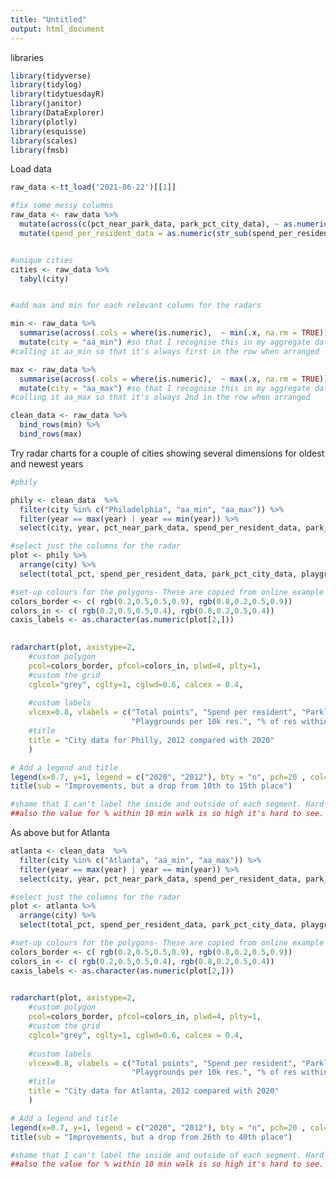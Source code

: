 ```yaml
---
title: "Untitled"
output: html_document
---
```


libraries
```r

library(tidyverse)
library(tidylog)
library(tidytuesdayR)
library(janitor)
library(DataExplorer)
library(plotly)
library(esquisse)
library(scales)
library(fmsb)
```

Load data
```r

raw_data <-tt_load('2021-06-22')[[1]]

#fix some messy columns
raw_data <- raw_data %>%
  mutate(across(c(pct_near_park_data, park_pct_city_data), ~ as.numeric(str_sub(.x, end = str_length(.x) -1)))) %>%
  mutate(spend_per_resident_data = as.numeric(str_sub(spend_per_resident_data, start = 2)))


#unique cities
cities <- raw_data %>%
  tabyl(city)


#add max and min for each relevant column for the radars

min <- raw_data %>%
  summarise(across(.cols = where(is.numeric),  ~ min(.x, na.rm = TRUE))) %>%
  mutate(city = "aa_min") #so that I recognise this in my aggregate data. 
#calling it aa_min so that it's always first in the row when arranged

max <- raw_data %>%
  summarise(across(.cols = where(is.numeric),  ~ max(.x, na.rm = TRUE))) %>%
  mutate(city = "aa_max") #so that I recognise this in my aggregate data
#calling it aa_max so that it's always 2nd in the row when arranged

clean_data <- raw_data %>% 
  bind_rows(min) %>%
  bind_rows(max)

```

Try radar charts for a couple of cities showing several dimensions for oldest and newest years
```r

#phily

phily <- clean_data  %>%
  filter(city %in% c("Philadelphia", "aa_min", "aa_max")) %>%
  filter(year == max(year) | year == min(year)) %>%
  select(city, year, pct_near_park_data, spend_per_resident_data, park_pct_city_data, playground_data, rank, total_pct) 

#select just the columns for the radar
plot <- phily %>%
  arrange(city) %>%
  select(total_pct, spend_per_resident_data, park_pct_city_data, playground_data, pct_near_park_data ) 

#set-up colours for the polygons- These are copied from online example and are good enough
colors_border <- c( rgb(0.2,0.5,0.5,0.9), rgb(0.8,0.2,0.5,0.9))
colors_in <- c( rgb(0.2,0.5,0.5,0.4), rgb(0.8,0.2,0.5,0.4))
caxis_labels <- as.character(as.numeric(plot[2,]))

  
radarchart(plot, axistype=2, 
    #custom polygon
    pcol=colors_border, pfcol=colors_in, plwd=4, plty=1,
    #custom the grid
    cglcol="grey", cglty=1, cglwd=0.6, calcex = 0.4,
 
    #custom labels
    vlcex=0.8, vlabels = c("Total points", "Spend per resident", "Parkland as % of city area",
                           "Playgrounds per 10k res.", "% of res within a 10 minute walk to park"),
    #title 
    title = "City data for Philly, 2012 compared with 2020"
    )

# Add a legend and title
legend(x=0.7, y=1, legend = c("2020", "2012"), bty = "n", pch=20 , col=colors_in , text.col = "black", cex=1.2, pt.cex=3)
title(sub = "Improvements, but a drop from 10th to 15th place")

#shame that I can't label the inside and outside of each segment. Hard for anyone to read the chart as is
##also the value for % within 10 min walk is so high it's hard to see.

```

As above but for Atlanta
```r

atlanta <- clean_data  %>%
  filter(city %in% c("Atlanta", "aa_min", "aa_max")) %>%
  filter(year == max(year) | year == min(year)) %>%
  select(city, year, pct_near_park_data, spend_per_resident_data, park_pct_city_data, playground_data, rank, total_pct) 

#select just the columns for the radar
plot <- atlanta %>%
  arrange(city) %>% 
  select(total_pct, spend_per_resident_data, park_pct_city_data, playground_data, pct_near_park_data ) 

#set-up colours for the polygons- These are copied from online example and are good enough
colors_border <- c( rgb(0.2,0.5,0.5,0.9), rgb(0.8,0.2,0.5,0.9))
colors_in <- c( rgb(0.2,0.5,0.5,0.4), rgb(0.8,0.2,0.5,0.4))
caxis_labels <- as.character(as.numeric(plot[2,]))

  
radarchart(plot, axistype=2, 
    #custom polygon
    pcol=colors_border, pfcol=colors_in, plwd=4, plty=1,
    #custom the grid
    cglcol="grey", cglty=1, cglwd=0.6, calcex = 0.4,
 
    #custom labels
    vlcex=0.8, vlabels = c("Total points", "Spend per resident", "Parkland as % of city area",
                           "Playgrounds per 10k res.", "% of res within a 10 minute walk to park"),
    #title 
    title = "City data for Atlanta, 2012 compared with 2020"
    )

# Add a legend and title
legend(x=0.7, y=1, legend = c("2020", "2012"), bty = "n", pch=20 , col=colors_in , text.col = "black", cex=1.2, pt.cex=3)
title(sub = "Improvements, but a drop from 26th to 40th place")

#shame that I can't label the inside and outside of each segment. Hard for anyone to read the chart as is
##also the value for % within 10 min walk is so high it's hard to see.

```

